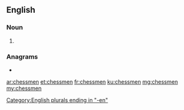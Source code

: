 ==English==

===Noun===
{{head|en|noun plural form}}

# {{plural of|chessman|lang=en}}

===Anagrams===
* {{l|en|mensches}}

[[Category:English plurals ending in "-en"]]

[[ar:chessmen]]
[[et:chessmen]]
[[fr:chessmen]]
[[ku:chessmen]]
[[mg:chessmen]]
[[my:chessmen]]
